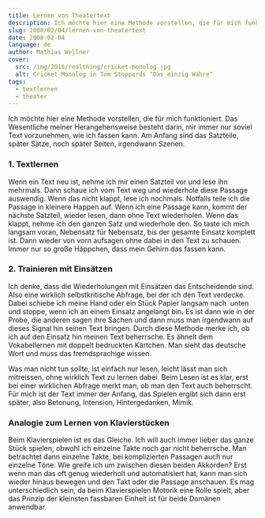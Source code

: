 ```yaml
---
title: Lernen von Theatertext
description: Ich möchte hier eine Methode vorstellen, die für mich funktioniert. Das Wesentliche meiner Herangehensweise besteht darin, mir immer nur soviel Text vorzunehmen, wie ich fassen kann. Am Anfang sind das Satzteile, später Sätze, noch später Seiten, irgendwann Szenen.
slug: 2008/02/04/lernen-von-theatertext
date: 2008-02-04
language: de
author: Mathias Wellner
cover:
  src: /img/2016/realthing/cricket-monolog.jpg
  alt: Cricket-Monolog in Tom Stoppards "Das einzig Wahre"
tags:
  - textlernen
  - theater
---
```



Ich möchte hier eine Methode vorstellen, die für mich funktioniert. Das Wesentliche meiner Herangehensweise besteht darin, mir immer nur soviel Text vorzunehmen, wie ich fassen kann. Am Anfang sind das Satzteile, später Sätze, noch später Seiten, irgendwann Szenen.

<ResponsiveImage
  src="/img/2016/realthing/cricket-monolog.jpg"
  alt="Cricket-Monolog"
  aspectRatio="4:3"
/>

### 1. Textlernen

Wenn ein Text neu ist, nehme ich mir einen Satzteil vor und lese ihn mehrmals. Dann schaue ich vom Text weg und wiederhole diese Passage auswendig. Wenn das nicht klappt, lese ich nochmals. Notfalls teile ich die Passage in kleinere Happen auf. Wenn ich eine Passage kann, kommt der nächste Satzteil, wieder lesen, dann ohne Text wiederholen. Wenn das klappt, nehme ich den ganzen Satz und wiederhole den. So taste ich mich langsam voran, Nebensatz für Nebensatz, bis der gesamte Einsatz komplett ist. Dann wieder von vorn aufsagen ohne dabei in den Text zu schauen. Immer nur so große Häppchen, dass mein Gehirn das fassen kann.

### 2. Trainieren mit Einsätzen

Ich denke, dass die Wiederholungen mit Einsätzen das Entscheidende sind. Also eine wirklich selbstkritische Abfrage, bei der ich den Text verdecke. Dabei schiebe ich meine Hand oder ein Stück Papier langsam nach  unten und stoppe, wenn ich an einem Einsatz angelangt bin. Es ist dann wie in der Probe, die anderen sagen ihre Sachen und dann muss man irgendwann auf dieses Signal hin seinen Text bringen. Durch diese Methode merke ich, ob ich auf den Einsatz hin meinen Text beherrsche. Es ähnelt dem Vokabellernen mit doppelt bedruckten Kärtchen. Man sieht das deutsche Wort und muss das fremdsprachige wissen.

Was man nicht tun sollte, ist einfach nur lesen, leicht lässt man sich mitreissen, ohne wirklich Text zu lernen dabei. Beim Lesen ist es klar, erst bei einer wirklichen Abfrage merkt man, ob man den Text auch beherrscht. Für mich ist der Text immer der Anfang, das Spielen ergibt sich dann erst später, also Betonung, Intension, Hintergedanken, Mimik.

### Analogie zum Lernen von Klavierstücken

Beim Klavierspielen ist es das Gleiche. Ich will auch immer lieber das ganze Stück spielen, obwohl ich einzelne Takte noch gar nicht beherrsche. Man betrachtet dann einzelne Takte, bei komplizierten Passagen auch nur einzelne Töne. Wie greife ich um zwischen diesen beiden Akkorden? Erst wenn man das oft genug wiederholt und automatisiert hat, kann man sich wieder hinaus bewegen und den Takt oder die Passage anschauen. Es mag unterschiedlich sein, da beim Klavierspielen Motorik eine Rolle spielt, aber das Prinzip der kleinsten fassbaren Einheit ist für beide Domänen anwendbar.
